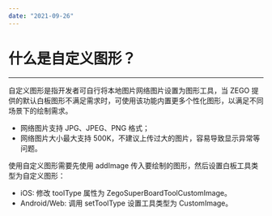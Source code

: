 ```yaml
---
date: "2021-09-26"
---
```

# 什么是自定义图形？
---

自定义图形是指开发者可自行将本地图片网络图片设置为图形工具，当 ZEGO 提供的默认白板图形不满足需求时，可使用该功能内置更多个性化图形，以满足不同场景下的绘制需求。
- 网络图片支持 JPG、JPEG、PNG 格式；
- 网络图片大小最大支持 500K，不建议上传过大的图片，容易导致显示异常等问题。

使用自定义图形需要先使用 addImage 传入要绘制的图形，然后设置白板工具类型为自定义图形：
- iOS: 修改 toolType 属性为 ZegoSuperBoardToolCustomImage。
- Android/Web: 调用 setToolType 设置工具类型为 CustomImage。
